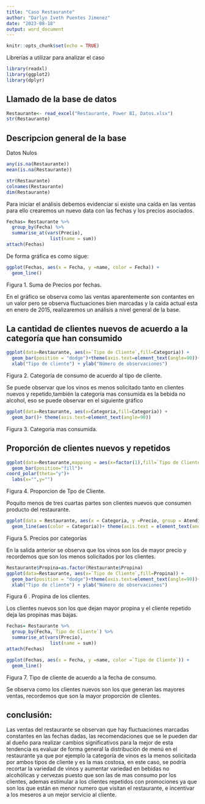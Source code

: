 ```yaml
---
title: "Caso Restaurante"
author: "Darlyn Iveth Puentes Jimenez"
date: "2023-08-18"
output: word_document
---
```


```r
knitr::opts_chunk$set(echo = TRUE)
```

Librerías a utilizar para analizar el caso 

```r
library(readxl)
library(ggplot2)
library(dplyr)

```

## Llamado de la base de datos

```r
Restaurante<- read_excel("Restaurante, Power BI, Datos.xlsx")
str(Restaurante)

```

## Descripcion general de la base

Datos Nulos 
```r
any(is.na(Restaurante))
mean(is.na(Restaurante))
```


```r
str(Restaurante)
colnames(Restaurante)
dim(Restaurante)

```

 Para iniciar el análisis debemos evidenciar si existe una caída en las ventas para ello crearemos un nuevo data con las fechas y los precios asociados.
```r
Fechas= Restaurante %>% 
  group_by(Fecha) %>%
  summarise_at(vars(Precio),                 
                list(name = sum))
attach(Fechas)

```
 
 De forma gráfica es como sigue:
 
```r
ggplot(Fechas, aes(x = Fecha, y =name, color = Fecha)) +
  geom_line()
```

Figura 1. Suma de Precios por fechas.


En el gráfico se observa como las ventas aparentemente son contantes en un valor pero se observa fluctuaciones bien marcadas y la caída actual esta en enero de 2015, realizaremos un análisis a nivel general de la base.

## La cantidad de clientes nuevos de acuerdo a la categoría que han consumido
 
```r
ggplot(data=Restaurante, aes(x=`Tipo de Cliente`,fill=Categoria)) +
  geom_bar(position = "dodge")+theme(axis.text=element_text(angle=90))+
  xlab("Tipo de cliente") + ylab("Número de observaciones")

```

 Figura 2. Categoría de consumo de acuerdo al tipo de cliente.
 
 Se puede observar que los vinos es menos solicitado tanto en clientes nuevos y repetido,también  la categoría mas consumida es la bebida no alcohol, eso se puede observar en el siguiente gráfico
 
```r
ggplot(data=Restaurante, aes(x=Categoria,fill=Categoria)) +
  geom_bar()+ theme(axis.text=element_text(angle=90))

```

 Figura 3. Categoria mas consumida.
 
## Proporción de clientes nuevos y repetidos 
```r

ggplot(data=Restaurante,mapping = aes(x=factor(1),fill=`Tipo de Cliente`))+
  geom_bar(position="fill")+
coord_polar(theta="y")+
  labs(x="",y="")

```
 
 Figura 4. Proporcion de Tpo de Cliente.
 
 Poquito menos de tres cuartas partes son clientes nuevos que consumen producto del restaurante.
 
```r
ggplot(data = Restaurante, aes(x = Categoria, y =Precio, group = Atendió)) + 
  geom_line(aes(color = Categoria))+ theme(axis.text = element_text(angle = 90))

```
 
 Figura 5. Precios por categorías
 
 En la salida anterior se observa que los vinos son los de mayor precio y recordemos que son los menos solicitados por los clientes.
 
 
 
```r
Restaurante$Propina=as.factor(Restaurante$Propina)
ggplot(data=Restaurante, aes(x=`Tipo de Cliente`,fill=Propina)) +
  geom_bar(position = "dodge")+theme(axis.text=element_text(angle=90))+
  xlab("Tipo de cliente") + ylab("Número de observaciones")
```

Figura 6 . Propina de los clientes.

Los clientes nuevos son los que dejan mayor propina y el cliente repetido deja las propinas mas bajas. 


```r
Fechas= Restaurante %>% 
  group_by(Fecha,`Tipo de Cliente`) %>%
  summarise_at(vars(Precio),                 
                list(name = sum))
attach(Fechas)

ggplot(Fechas, aes(x = Fecha, y =name, color =`Tipo de Cliente`)) +
  geom_line()

```
 
 
 
 
 Figura 7. Tipo de cliente de acuerdo a la fecha de consumo.
 
 Se observa como los clientes nuevos son los que generan las mayores ventas, recordemos que son la mayor proporción de clientes. 
 
## conclusión:

Las ventas del restaurante se observan que hay fluctuaciones marcadas constantes en las fechas dadas, las recomendaciones que se le pueden dar al dueño para realizar cambios significativos para la mejor de esta tendencia es evaluar de forma general la distribución de menú en el restaurante ya que por ejemplo la categoría de vinos es la menos solicitada por ambos tipos de cliente y es la mas costosa, en este caso, se podría recortar la variedad de vinos y aumentar variedad en bebidas no alcohólicas y cervezas puesto que son las de mas consumo por los clientes, ademas estimular a los clientes repetidos con promociones ya que son los que están en menor numero que visitan el restaurante, e incentivar a los meseros a un mejor servicio al cliente. 